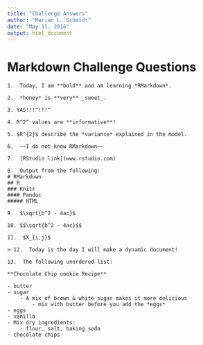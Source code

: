 ```yaml
---
title: "Challenge Answers"
author: "Marian L. Schmidt"
date: "May 11, 2016"
output: html_document
---
```


# Markdown Challenge Questions

```
1.  Today, I am **bold** and am learning *RMarkdown*.

2.  *honey* is **very** _sweet_.  

3. YAS!!!^!!!^  

4. R^2^ values are **informative**!  

5. $R^{2}$ describe the *variance* explained in the model.  

6.  ~~I do not know RMarkdown~~    

7.  [RStudio link](www.rstudio.com)  

8.  Output from the following:  
# RMarkdown   
## R   
### Knitr   
#### Pandoc  
##### HTML  

9.  $\sqrt{b^2 - 4ac}$

10. $$\sqrt{b^2 - 4ac}$$  

11.  $X_{i,j}$  

> 12.  Today is the day I will make a dynamic document!  

13.  The following unordered list:  

**Chocolate Chip cookie Recipe** 

- butter
- sugar  
    - A mix of brown & white sugar makes it more delicious
        - mix with butter before you add the *eggs*
- eggs 
- vanilla  
- Mix dry ingredients: 
    - flour, salt, baking soda  
- chocolate chips  
```


